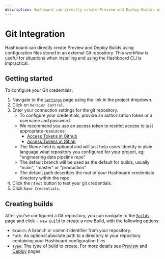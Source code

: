 ```yaml
---
description: Hashboard can directly create Preview and Deploy Builds using configuration files stored in an external Git repository.
---
```


# Git Integration

Hashboard can directly create Preview and Deploy Builds using configuration files stored in an external Git repository.
This workflow is useful for situations when installing and using the Hashboard CLI is impractical.

## Getting started

To configure your Git credentials:

1. Navigate to the [`Settings`](https://hashboard.com/app/p/settings#access_keys) page using the link in the project dropdown.
2. Click on `Version Control`.
3. Enter your connection settings for the git repository.
   - To configure your credentials, provide an authorization token _or_ a username and password.
   - We recommend you use an access token to restrict access to just appropriate resources:
     - [Access Tokens in Github](https://docs.github.com/en/free-pro-team@latest/github/authenticating-to-github/creating-a-personal-access-token)
     - [Access Tokens in Gitlab](https://docs.gitlab.com/ee/user/profile/personal_access_tokens.html)
   - The _Name_ field is optional and will just help users identify in plain language what repository you configured for your project, eg: "engineering data pipeline repo"
   - The default branch will be used as the default for builds, usually "main", "master" or "production"
   - The default path describes the root of your Hashboard credentials directory within the repo
4. Click the `🗼Test` button to test your git credentials.
5. Click `Save Credentials`.

## Creating builds

After you've configured a Git repository, you can navigate to the [`Builds`](https://hashboard.com/app/p/data-ops) page and click `+ New Build` to create a new Build, with the following options:

- `Branch`: A branch or commit identifier from your repository.
- `Path`: An optional absolute path to a directory in your repository containing your Hashboard configuration files.
- `Type`: The type of build to create. For more details see [Preview](/docs/data-ops/cli/preview) and [Deploy](/docs/data-ops/cli/deploy) pages.
